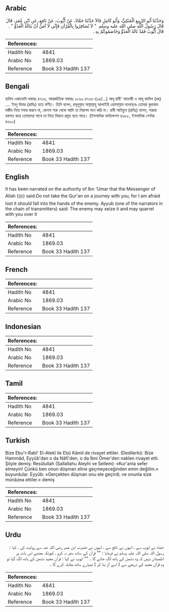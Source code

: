## Arabic


<div dir="rtl" lang="ar" style={{fontSize:'larger',backgroundColor:'#f8f9fa',padding:20}}>
وَحَدَّثَنَا أَبُو الرَّبِيعِ الْعَتَكِيُّ، وَأَبُو كَامِلٍ قَالاَ حَدَّثَنَا حَمَّادٌ، عَنْ أَيُّوبَ، عَنْ نَافِعٍ، عَنِ ابْنِ عُمَرَ، قَالَ قَالَ رَسُولُ اللَّهِ صلى الله عليه وسلم ‏ "‏ لاَ تُسَافِرُوا بِالْقُرْآنِ فَإِنِّي لاَ آمَنُ أَنْ يَنَالَهُ الْعَدُوُّ ‏"‏ ‏.‏ قَالَ أَيُّوبُ فَقَدْ نَالَهُ الْعَدُوُّ وَخَاصَمُوكُمْ بِهِ ‏.‏
</div>
<div style={{backgroundColor:'#f8f9fa',padding:20, marginBottom: 10}}><table> <thead> <tr> <th>References:</th> <th></th> </tr> </thead> <tbody><tr><td>Hadith No</td><td>4841</td></tr><tr><td>Arabic No</td><td>1869.03</td></tr><tr><td>Reference</td><td>Book 33 Hadith 137</td></tr></tbody></table></div>

## Bengali


<div dir="ltr" lang="bn" style={{fontSize:'larger',backgroundColor:'#f8f9fa',padding:20}}>
হাদিস একাডেমি নাম্বারঃ ৪৭৩৫, আন্তর্জাতিক নাম্বারঃ ১৮৬৯ ৪৭৩৫-(৯৪/...) আবূ রাবী' আতাকী ও আবূ কামিল (রহ) .… ইবনু উমার (রাযিঃ) হতে বর্ণিত। তিনি বলেন, রসূলুল্লাহ সাল্লাল্লাহু আলাইহি ওয়াসাল্লাম বলেছেনঃ তোমরা কুরআন মজীদ নিয়ে সফর করবে না, কেননা শত্রু থেকে আমি তা নিরাপদ মনে করি না। রাবী আইয়্যুব (রাযিঃ) বলেন, শত্রুরা হস্তগত করে তোমাদের সাথে তা নিয়ে বিবাদে প্রবৃত্ত হতে পারে। (ইসলামিক ফাউন্ডেশন ৪৬৮৮, ইসলামিক সেন্টার ৪৬৯০)
</div>
<div style={{backgroundColor:'#f8f9fa',padding:20, marginBottom: 10}}><table> <thead> <tr> <th>References:</th> <th></th> </tr> </thead> <tbody><tr><td>Hadith No</td><td>4841</td></tr><tr><td>Arabic No</td><td>1869.03</td></tr><tr><td>Reference</td><td>Book 33 Hadith 137</td></tr></tbody></table></div>

## English


<div dir="ltr" lang="en" style={{fontSize:'larger',backgroundColor:'#f8f9fa',padding:20}}>
It has been narrated on the authority of Ibn 'Umar that the Messenger of Allah (ﷺ) said:Do not take the Qur'an on a journey with you, for I am afraid lost it should fall into the hands of the enemy. Ayyub (one of the narrators in the chain of transmitters) said: The enemy may seize it and may quarrel with you over it
</div>
<div style={{backgroundColor:'#f8f9fa',padding:20, marginBottom: 10}}><table> <thead> <tr> <th>References:</th> <th></th> </tr> </thead> <tbody><tr><td>Hadith No</td><td>4841</td></tr><tr><td>Arabic No</td><td>1869.03</td></tr><tr><td>Reference</td><td>Book 33 Hadith 137</td></tr></tbody></table></div>

## French


<div dir="ltr" lang="fr" style={{fontSize:'larger',backgroundColor:'#f8f9fa',padding:20}}>

</div>
<div style={{backgroundColor:'#f8f9fa',padding:20, marginBottom: 10}}><table> <thead> <tr> <th>References:</th> <th></th> </tr> </thead> <tbody><tr><td>Hadith No</td><td>4841</td></tr><tr><td>Arabic No</td><td>1869.03</td></tr><tr><td>Reference</td><td>Book 33 Hadith 137</td></tr></tbody></table></div>

## Indonesian


<div dir="ltr" lang="id" style={{fontSize:'larger',backgroundColor:'#f8f9fa',padding:20}}>

</div>
<div style={{backgroundColor:'#f8f9fa',padding:20, marginBottom: 10}}><table> <thead> <tr> <th>References:</th> <th></th> </tr> </thead> <tbody><tr><td>Hadith No</td><td>4841</td></tr><tr><td>Arabic No</td><td>1869.03</td></tr><tr><td>Reference</td><td>Book 33 Hadith 137</td></tr></tbody></table></div>

## Tamil


<div dir="ltr" lang="ta" style={{fontSize:'larger',backgroundColor:'#f8f9fa',padding:20}}>

</div>
<div style={{backgroundColor:'#f8f9fa',padding:20, marginBottom: 10}}><table> <thead> <tr> <th>References:</th> <th></th> </tr> </thead> <tbody><tr><td>Hadith No</td><td>4841</td></tr><tr><td>Arabic No</td><td>1869.03</td></tr><tr><td>Reference</td><td>Book 33 Hadith 137</td></tr></tbody></table></div>

## Turkish


<div dir="ltr" lang="tr" style={{fontSize:'larger',backgroundColor:'#f8f9fa',padding:20}}>
Bize Ebu'r-Rabî' El-Atekî ile Ebû Kâmil de rivayet ettiler. (Dedilerki): Bize Hammâd, Eyyûb'dan o da Nâfi'den, o da İbni Ömer'den naklen rivayet etti. Şöyle demiş: Resûlullah (Sallallahu Aleyhi ve Sellem): «Kur'anla sefer etmeyin! Çünkü ben onun düşman eline geçmeyeceğinden emin değilim.» buyurdular. Eyyûb: «Gerçekten düşman onu ele geçirdi; ve onunla size münâzea ettiler.» demiş
</div>
<div style={{backgroundColor:'#f8f9fa',padding:20, marginBottom: 10}}><table> <thead> <tr> <th>References:</th> <th></th> </tr> </thead> <tbody><tr><td>Hadith No</td><td>4841</td></tr><tr><td>Arabic No</td><td>1869.03</td></tr><tr><td>Reference</td><td>Book 33 Hadith 137</td></tr></tbody></table></div>

## Urdu


<div dir="rtl" lang="ur" style={{fontSize:'larger',backgroundColor:'#f8f9fa',padding:20}}>
حماد نے ایوب سے ، انہوں نے نافع سے ، انہوں نے حضرت ابن عمر رضی اللہ عنہ سے روایت کی ، کہا : رسول اللہ صلی اللہ علیہ وسلم نے فرمایا : "" قرآن کے ساتھ سفر نہ کرو ، کیونکہ مجھے اس بات پر اطمینان نہیں کہ وہ دشمن کے ہاتھ لگ جائے گا ۔ "" ایوب نے کہا : قرآن مجید دشمن کے ہاتھ لگ گیا تو وہ قرآن مجید کے ذریعے سے ( اسے آڑ بنا کر ) تمہارے ساتھ مقابلہ کرے گا ۔
</div>
<div style={{backgroundColor:'#f8f9fa',padding:20, marginBottom: 10}}><table> <thead> <tr> <th>References:</th> <th></th> </tr> </thead> <tbody><tr><td>Hadith No</td><td>4841</td></tr><tr><td>Arabic No</td><td>1869.03</td></tr><tr><td>Reference</td><td>Book 33 Hadith 137</td></tr></tbody></table></div>